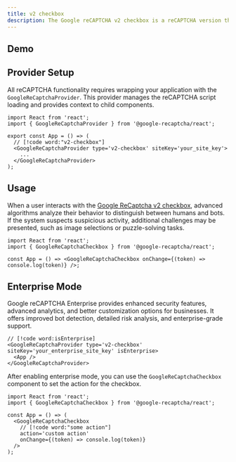 ```yaml
---
title: v2 сheckbox
description: The Google reCAPTCHA v2 checkbox is a reCAPTCHA version that displays a checkbox to the user. It is used to verify that the user is a human and not a bot.
---
```



## Demo

<ReactDemo type='v2-checkbox' />

## Provider Setup

All reCAPTCHA functionality requires wrapping your application with the `GoogleReCaptchaProvider`. This provider manages the reCAPTCHA script loading and provides context to child components.

```tsx twoslash
import React from 'react';
import { GoogleReCaptchaProvider } from '@google-recaptcha/react';

export const App = () => (
  // [!code word:"v2-checkbox"]
  <GoogleReCaptchaProvider type='v2-checkbox' siteKey='your_site_key'>
    ...
  </GoogleReCaptchaProvider>
);
```

## Usage

When a user interacts with the [Google ReCaptcha v2 checkbox](https://developers.google.com/recaptcha/docs/display), advanced algorithms analyze their behavior to distinguish between humans and bots. If the system suspects suspicious activity, additional challenges may be presented, such as image selections or puzzle-solving tasks.

```tsx twoslash
import React from 'react';
import { GoogleReCaptchaCheckbox } from '@google-recaptcha/react';

const App = () => <GoogleReCaptchaCheckbox onChange={(token) => console.log(token)} />;
```

## Enterprise Mode

Google reCAPTCHA Enterprise provides enhanced security features, advanced analytics, and better customization options for businesses. It offers improved bot detection, detailed risk analysis, and enterprise-grade support.

```tsx
// [!code word:isEnterprise]
<GoogleReCaptchaProvider type='v2-checkbox' siteKey='your_enterprise_site_key' isEnterprise>
  <App />
</GoogleReCaptchaProvider>
```

After enabling enterprise mode, you can use the `GoogleReCaptchaCheckbox` component to set the action for the checkbox.

```tsx twoslash
import React from 'react';
import { GoogleReCaptchaCheckbox } from '@google-recaptcha/react';

const App = () => (
  <GoogleReCaptchaCheckbox
    // [!code word:"some action"]
    action='custom action'
    onChange={(token) => console.log(token)}
  />
);
```
